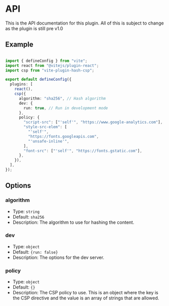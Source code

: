 
# API
This is the API documentation for this plugin. 
<Callout type="warning">
    All of this is subject to change as the plugin is still pre v1.0
</Callout>

## Example
```ts

import { defineConfig } from "vite";
import react from "@vitejs/plugin-react";
import csp from "vite-plugin-hash-csp";

export default defineConfig({
  plugins: [
    react(),
    csp({
      algorithm: "sha256", // Hash algorithm
      dev: {
        run: true, // Run in development mode
      },
      policy: {
        "script-src": ["'self'", "https://www.google-analytics.com"],
        "style-src-elem": [
          "'self'",
          "https://fonts.googleapis.com",
          "'unsafe-inline'",
        ],
        "font-src": ["'self'", "https://fonts.gstatic.com"],
      },
    }),
  ],
});

```

## Options

### algorithm
- Type: `string`
- Default: `sha256`
- Description: The algorithm to use for hashing the content.


### dev
- Type: `object`
- Default: `{run: false}`
- Description: The options for the dev server.

### policy
- Type: `object`
- Default: `{}`
- Description: The CSP policy to use. This is an object where the key is the CSP directive and the value is an array of strings that are allowed.

